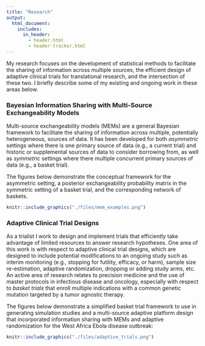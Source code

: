 ```yaml
---
title: "Research"
output: 
  html_document:
    includes:
      in_header:
        - header.html 
        - header-tracker.html
---
```


My research focuses on the development of statistical methods to facilitate the sharing of information across multiple sources, the efficient design of adaptive clinical trials for translational research, and the intersection of these two. I briefly describe some of my existing and ongoing work in these areas below.

### Bayesian Information Sharing with Multi-Source Exchangeability Models

Multi-source exchangeability models (MEMs) are a general Bayesian framework to facilitate the sharing of information across multiple, potentially heterogeneous, sources of data. It has been developed for both *asymmetric* settings where there is one primary source of data (e.g., a current trial) and historic or supplemental sources of data to consider borrowing from, as well as *symmetric* settings where there multiple concurrent primary sources of data (e.g., a basket trial). 

The figures below demonstrate the conceptual framework for the asymmetric setting, a posterior exchangeability probability matrix in the symmetric setting of a basket trial, and the corresponding network of baskets.

```r
knitr::include_graphics("./files/mem_examples.png")
```


### Adaptive Clinical Trial Designs

As a trialist I work to design and implement trials that efficiently take advantage of limited resources to answer research hypotheses. One area of this work is with respect to adaptive clinical trial designs, which are designed to include potential modifications to an ongoing study such as interim monitoring (e.g., stopping for futility, efficacy, or harm), sample size re-estimation, adaptive randomization, dropping or adding study arms, etc. An active area of research relates to precision medicine and the use of master protocols in infectious disease and oncology, especially with respect to *basket trials* that enroll multiple indications with a common genetic mutation targeted by a tumor agnostic therapy.

The figures below demonstrate a simplified basket trial framework to use in generating simulation studies and a multi-source adaptive platform design that incorporated information sharing with MEMs and adaptive randomization for the West Africa Ebola disease outbreak:

```r
knitr::include_graphics("./files/adaptive_trials.png")
```
